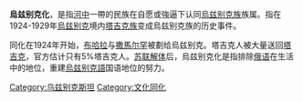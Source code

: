{{unreferenced|time=2011-01-12T13:31:47+00:00}}
'''烏兹别克化'''，是指[[河中|河中]]一帶的民族在自愿或強逼下认同[[烏兹别克族|烏兹别克族]]族属。指在1924-1929年[[烏兹别克|烏兹别克]]境内[[塔吉克族|塔吉克族]]变成烏兹别克族的历史事件。

同化在1924年开始，[[布哈拉|布哈拉]]与[[撒馬尔罕|撒馬尔罕]]被劃给烏兹别克。塔吉克人被大量送回[[塔吉克斯坦|塔吉克]]，官方估计只有5%塔吉克人。[[苏联解体|苏联解体]]后，烏兹别克化是指排除[[俄语|俄语]]在生活中的地位，重建[[烏兹别克語|烏兹别克語]]国语地位的努力。

[[Category:乌兹别克斯坦|Category:乌兹别克斯坦]]
[[Category:文化同化|Category:文化同化]]